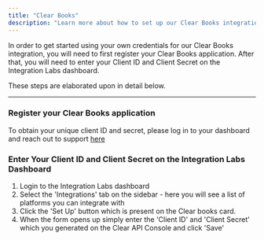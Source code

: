 ```yaml
---
title: "Clear Books"
description: "Learn more about how to set up our Clear Books integration."
---
```


In order to get started using your own credentials for our Clear Books integration, you will need to first register your Clear Books application. After that, you will need to enter your Client ID and Client Secret on the Integration Labs dashboard.

These steps are elaborated upon in detail below.

---

### Register your Clear Books application

To obtain your unique client ID and secret, please log in to your dashboard and reach out to support [here](https://secure.clearbooks.co.uk/accounting/home/dashboard/?contact-support=1)

### Enter Your Client ID and Client Secret on the Integration Labs Dashboard

1. Login to the Integration Labs dashboard
2. Select the 'Integrations' tab on the sidebar - here you will see a list of platforms you can integrate with
3. Click the 'Set Up' button which is present on the Clear books card.
4. When the form opens up simply enter the 'Client ID' and 'Client Secret' which you generated on the Clear API Console and click 'Save'
